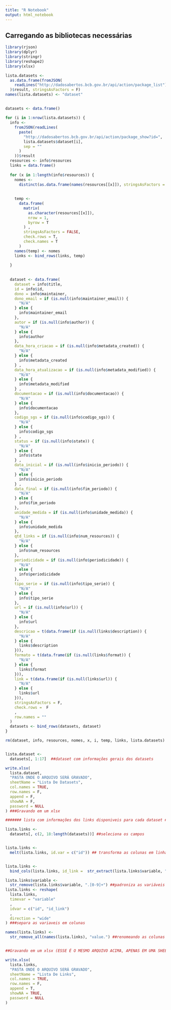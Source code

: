 ```yaml
---
title: "R Notebook"
output: html_notebook
---
```


## Carregando as bibliotecas necessárias  

```r
library(rjson)
library(dplyr)
library(stringr)
library(reshape2)
library(xlsx)
```


```r

lista.datasets <-
  as.data.frame(fromJSON(
    readLines("http://dadosabertos.bcb.gov.br/api/action/package_list")
  )$result, stringsAsFactors = F)
names(lista.datasets) <- "dataset"

```

##

```r
datasets <- data.frame()

for (i in 1:nrow(lista.datasets)) {
  info <-
    fromJSON(readLines(
      paste(
        "http://dadosabertos.bcb.gov.br/api/action/package_show?id=",
        lista.datasets$dataset[i],
        sep = ""
      )
    ))$result
  resources <- info$resources
  links = data.frame()
  
  for (x in 1:length(info$resources)) {
    nomes <-
      distinct(as.data.frame(names(resources[[x]]), stringsAsFactors = F))[, 1]
    
    
    temp <-
      data.frame(
        matrix(
          as.character(resources[[x]]),
          nrow = 1,
          byrow = T
        ) ,
        stringsAsFactors = FALSE,
        check.rows = T,
        check.names = T
      )
    names(temp) <- nomes
    links <- bind_rows(links, temp)
    
  }
  
  
  dataset <- data.frame(
    dataset = info$title,
    id = info$id,
    dono = info$maintainer,
    dono_email = if (is.null(info$maintainer_email)) {
      "N/A"
    } else {
      info$maintainer_email
    },
    autor = if (is.null(info$author)) {
      "N/A"
    } else {
      info$author
    },
    data_hora_criacao = if (is.null(info$metadata_created)) {
      "N/A"
    } else {
      info$metadata_created
    } ,
    data_hora_atualizacao = if (is.null(info$metadata_modified)) {
      "N/A"
    } else {
      info$metadata_modified
    } ,
    documentacao = if (is.null(info$documentacao)) {
      "N/A"
    } else {
      info$documentacao
    },
    codigo_sgs = if (is.null(info$codigo_sgs)) {
      "N/A"
    } else {
      info$codigo_sgs
    } ,
    status = if (is.null(info$state)) {
      "N/A"
    } else {
      info$state
    } ,
    data_inicial = if (is.null(info$inicio_periodo)) {
      "N/A"
    } else {
      info$inicio_periodo
    } ,
    data_final = if (is.null(info$fim_periodo)) {
      "N/A"
    } else {
      info$fim_periodo
    },
    unidade_medida = if (is.null(info$unidade_medida)) {
      "N/A"
    } else {
      info$unidade_medida
    },
    qtd_links = if (is.null(info$num_resources)) {
      "N/A"
    } else {
      info$num_resources
    },
    periodicidade = if (is.null(info$periodicidade)) {
      "N/A"
    } else {
      info$periodicidade
    },
    tipo_serie = if (is.null(info$tipo_serie)) {
      "N/A"
    } else {
      info$tipo_serie
    },
    url = if (is.null(info$url)) {
      "N/A"
    } else {
      info$url
    },
    descricao = t(data.frame(if (is.null(links$description)) {
      "N/A"
    } else {
      links$description
    })),
    formato = t(data.frame(if (is.null(links$format)) {
      "N/A"
    } else {
      links$format
    })),
    link = t(data.frame(if (is.null(links$url)) {
      "N/A"
    } else {
      links$url
    })),
    stringsAsFactors = F,
    check.rows =  F
    ,
    row.names = ""
  )
  datasets <- bind_rows(datasets, dataset)
}

rm(dataset, info, resources, nomes, x, i, temp, links, lista.datasets) ##removendo variáveis que não serão utilizadas daqui pra frente


lista.dataset <-
  datasets[, 1:17]  ##dataset com informações gerais dos datasets

write.xlsx(
  lista.dataset,
  "PASTA ONDE O ARQUIVO SERÁ GRAVADO",
  sheetName = "Lista De Datasets",
  col.names = TRUE,
  row.names = F,
  append = F,
  showNA = F,
  password = NULL
) ###Gravando em um xlsx

####### lista com informações dos links disponiveis para cada dataset #######

lista.links <-
  datasets[, c(2, 18:length(datasets))] ##seleciona os campos


lista.links <-
  melt(lista.links, id.var = c("id")) ## transforma as colunas em linhas


lista.links <-
  bind_cols(lista.links, id_link =  str_extract(lista.links$variable, "[0-9]+"))

lista.links$variable <-
  str_remove(lista.links$variable, ".[0-9]+") ##padroniza as variáveis
lista.links <- reshape(
  lista.links,
  timevar = "variable"
  ,
  idvar = c("id", "id_link")
  ,
  direction = "wide"
) ###separa as variaveis em colunas

names(lista.links) <-
  str_remove_all(names(lista.links), "value.") ##renomeando as colunas


##Gravando em um xlsx (ESSE É O MESMO ARQUIVO ACIMA, APENAS EM UMA SHEET DIFERENTE)

write.xlsx(
  lista.links,
  "PASTA ONDE O ARQUIVO SERÁ GRAVADO",
  sheetName = "Lista De Links",
  col.names = TRUE,
  row.names = F,
  append = T,
  showNA = TRUE,
  password = NULL
)


```

